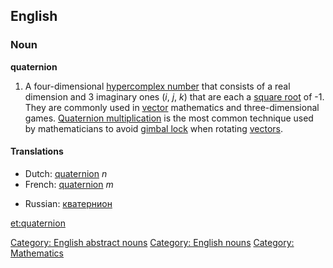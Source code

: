 ==English==
===Noun===
'''quaternion'''

#A four-dimensional [[hypercomplex number]] that consists of a real dimension and 3 imaginary ones (''i'', ''j'', ''k'') that are each a [[square root]] of -1.  They are commonly used in [[vector]] mathematics and three-dimensional games.  [[Quaternion multiplication]] is the most common technique used by mathematicians to avoid [[gimbal lock]] when rotating [[vector]]s.

====Translations====
{{top}}
*Dutch: [[quaternion]] ''n''
*French: [[quaternion]] ''m''
{{mid}}
* Russian: [[кватернион]] {{m}}
{{bottom}}

[[et:quaternion]]

[[Category: English abstract nouns]]
[[Category: English nouns]]
[[Category: Mathematics]]